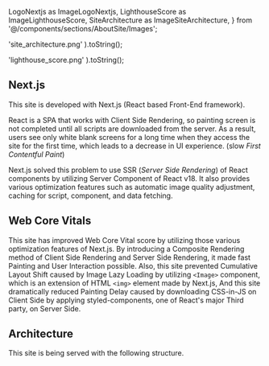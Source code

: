 
  LogoNextjs as ImageLogoNextjs,
  LighthouseScore as ImageLighthouseScore,
  SiteArchitecture as ImageSiteArchitecture,
} from '@/components/sections/AboutSite/Images';

  'site_architecture.png'
).toString();

  'lighthouse_score.png'
).toString();


## Next.js

This site is developed with Next.js (React based Front-End framework).

<ImageLogoNextjs imageSrc={logoNextjsImageSrc} />

React is a SPA that works with Client Side Rendering, so painting screen is not completed until all scripts are downloaded from the server.
As a result, users see only white blank screens for a long time when they access the site for the first time,
which leads to a decrease in UI experience. (slow _First Contentful Paint_)

Next.js solved this problem to use SSR (_Server Side Rendering_) of React components by utilizing Server Component of React v18.
It also provides various optimization features such as automatic image quality adjustment, caching for script, component, and data fetching.

## Web Core Vitals

<ImageLighthouseScore imageSrc={lighthouseScoreImageSrc} />

This site has improved Web Core Vital score by utilizing those various optimization features of Next.js.
By introducing a Composite Rendering method of Client Side Rendering and Server Side Rendering, it made fast Painting and User Interaction possible.
Also, this site prevented Cumulative Layout Shift caused by Image Lazy Loading by utilizing `<Image>` component,
which is an extension of HTML `<img>` element made by Next.js,
And this site dramatically reduced Painting Delay caused by downloading CSS-in-JS on Client Side by applying styled-components,
one of React's major Third party, on Server Side.

## Architecture

This site is being served with the following structure.

<ImageSiteArchitecture imageSrc={siteArchitectureImageSrc} />
